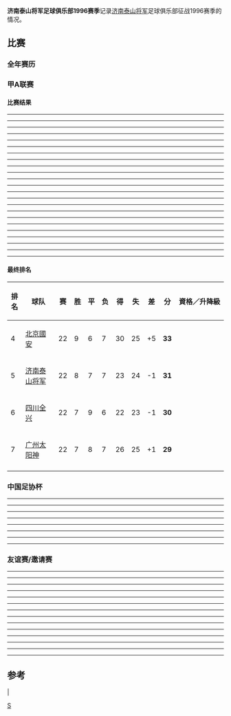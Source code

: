 '''济南泰山将军足球俱乐部1996赛季'''记录[[济南泰山将军|济南泰山将军]]足球俱乐部征战1996赛季的情况。
==比赛==
===全年赛历===
{{济南泰山将军1996赛季完全赛历}}
===甲A联赛===
====比赛结果====
----
{{footballbox | bg = #ffffcc  | date =	第 01 轮<br>1996-04-14	  | team1 =	济南泰山将军	  | score =	0 - 0	  | team2 =	[[广州太阳神|广州太阳神]]	  | goals1 =  | goals2 =  | stadium = [[山东省体育中心|山东省体育中心]]  | attendance =  | referee = }}
----
{{footballbox | bg = #ffcccc  | date =	第 02 轮<br>1996-04-21	  | team1 =	济南泰山将军	  | score =	0 - 1	  | team2 =	[[大连万达|大连万达]]	  | goals1 =  | goals2 = {{goal|83}} 佩尔·布罗姆 | stadium = [[山东省体育中心|山东省体育中心]]  | attendance =  | referee = }}
----
{{footballbox | bg = #ffffcc  | date =	第 03 轮<br>1996-04-28	  | team1 =	[[四川全兴|四川全兴]]	  | score =	1 - 1	  | team2 =	济南泰山将军	  | goals1 = [[翟飚|翟飚]] {{goal|90}} | goals2 = {{goal|30}} [[邢锐|邢锐]] | stadium = [[成都市体育中心|成都市体育中心]]  | attendance =  | referee = }}
----
{{footballbox | bg = #ffcccc  | date =	第 04 轮<br>1996-05-05	  | team1 =	[[广东宏远|广东宏远]]	  | score =	2 - 1	  | team2 =	济南泰山将军	  | goals1 = [[游绍东|游绍东]] {{goal|37}}<br>[[黎兵|黎兵]] {{goal|59}} | goals2 = {{goal|65}} [[宿茂臻|宿茂臻]] | stadium = [[广东省体育场|广东省体育场]]  | attendance =  | referee = }}
----
{{footballbox | bg = #ccffcc  | date =	第 05 轮<br>1996-05-12	  | team1 =	济南泰山将军	  | score =	3 - 1	  | team2 =	[[北京国安|北京国安]]	  | goals1 = [[唐晓程|唐晓程]] {{goal|1}}<br>[[唐晓程|唐晓程]] {{goal|61}}<br>[[宿茂臻|宿茂臻]] {{goal|72}} | goals2 = {{goal|87}} [[高洪波|高洪波]] | stadium = [[山东省体育中心|山东省体育中心]]  | attendance =  | referee = }}
----
{{footballbox | bg = #ffffcc  | date =	第 06 轮<br>1996-05-19	  | team1 =	[[天津三星|天津三星]]	  | score =	1 - 1	  | team2 =	济南泰山将军	  | goals1 = [[霍建霆|霍建霆]] {{goal|38}} | goals2 = {{goal|5}} [[宿茂臻|宿茂臻]] | stadium = [[天津|天津]][[民园体育场|民园体育场]]  | attendance =  | referee = }}
----
{{footballbox | bg = #ffcccc  | date =	第 07 轮<br>1996-05-26	  | team1 =	[[上海申花|上海申花]]	  | score =	2 - 0	  | team2 =	济南泰山将军	  | goals1 = [[吴承瑛|吴承瑛]] {{goal|11}}<br>[[范志毅|范志毅]] {{goal|90}} | goals2 =  | stadium = [[上海|上海]][[虹口体育场|虹口体育场]]  | attendance =  | referee = }}
----
{{footballbox | bg = #ccffcc  | date =	第 08 轮<br>1996-06-02	  | team1 =	济南泰山将军	  | score =	3 - 1	  | team2 =	[[深圳飞亚达|深圳飞亚达]]	  | goals1 = [[宿茂臻|宿茂臻]] {{goal|14}}<br>[[邵延杰|邵延杰]] {{goal|28}}<br>[[宿茂臻|宿茂臻]] {{goal|82}} | goals2 = {{goal|61}} [[陈大英|陈大英]] | stadium = [[山东省体育中心|山东省体育中心]]  | attendance =  | referee = }}
----
{{footballbox | bg = #ffffcc  | date =	第 09 轮<br>1996-06-09	  | team1 =	[[八一足球俱乐部|八一]]	  | score =	0 - 0	  | team2 =	济南泰山将军	  | goals1 =  | goals2 =  | stadium = [[昆明|昆明]][[拓东体育场|拓东体育场]]  | attendance =  | referee = }}
----
{{footballbox | bg = #ccffcc  | date =	第 10 轮<br>1996-06-16	  | team1 =	济南泰山将军	  | score =	3 - 0	  | team2 =	[[延边现代|延边现代]]	  | goals1 = [[刘越|刘越]] {{goal|50}}<br>[[宿茂臻|宿茂臻]] {{goal|57}}<br>[[宿茂臻|宿茂臻]] {{goal|86}} | goals2 =  | stadium = [[山东省体育中心|山东省体育中心]]  | attendance =  | referee = }}
----
{{footballbox | bg = #ffffcc  | date =	第 11 轮<br>1996-06-23	  | team1 =	[[广州松日|广州松日]]	  | score =	0 - 0	  | team2 =	济南泰山将军	  | goals1 =  | goals2 =  | stadium = [[广州|广州]][[天河体育场|天河体育场]]  | attendance =  | referee = }}
----
{{footballbox | bg = #ffcccc  | date =	第 12 轮<br>1996-08-11	  | team1 =	[[广州太阳神|广州太阳神]]	  | score =	3 - 1	  | team2 =	济南泰山将军	  | goals1 = [[胡志军|胡志军]] {{goal|55}}<br>[[胡志军|胡志军]] {{goal|68}}<br>[[胡志军|胡志军]] {{goal|88}} | goals2 = {{goal|49}} [[宿茂臻|宿茂臻]] | stadium = [[广州|广州]][[越秀山体育场|越秀山体育场]]  | attendance =  | referee = }}
----
{{footballbox | bg = #ffcccc  | date =	第 13 轮<br>1996-08-18	  | team1 =	[[大连万达|大连万达]]	  | score =	4 - 1	  | team2 =	济南泰山将军	  | goals1 = [[孙伟|孙伟]] {{goal|1}}<br>[[李明|李明]] {{goal|24}}<br>帕特里克·斯文森 {{goal|50}}<br>[[魏意民|魏意民]] {{goal|80}} | goals2 = {{goal|53}} [[宿茂臻|宿茂臻]] | stadium = [[大连人民体育场|大连人民体育场]]  | attendance =  | referee = }}
----
{{footballbox | bg = #ccffcc  | date =	第 14 轮<br>1996-09-01	  | team1 =	济南泰山将军	  | score =	1 - 0	  | team2 =	[[四川全兴|四川全兴]]	  | goals1 = [[宿茂臻|宿茂臻]] {{goal|90}} | goals2 =  | stadium = [[山东省体育中心|山东省体育中心]]  | attendance =  | referee = }}
----
{{footballbox | bg = #ffcccc  | date =	第 15 轮<br>1996-09-08	  | team1 =	济南泰山将军	  | score =	1 - 3	  | team2 =	[[广东宏远|广东宏远]]	  | goals1 = [[邵延杰|邵延杰]] {{goal|17}} | goals2 = {{goal|7}} [[姚德彪|姚德彪]]<br>{{goal|13}} [[姚德彪|姚德彪]]<br>{{goal|67}} [[黎兵|黎兵]] | stadium = [[山东省体育中心|山东省体育中心]]  | attendance =  | referee = }}
----
{{footballbox | bg = #ccffcc  | date =	第 16 轮<br>1996-09-15	  | team1 =	[[北京国安|北京国安]]	  | score =	0 - 1	  | team2 =	济南泰山将军	  | goals1 =  | goals2 = {{goal|37}} [[宿茂臻|宿茂臻]] | stadium = [[北京|北京]][[工人体育场|工人体育场]]  | attendance =  | referee = }}
----
{{footballbox | bg = #ccffcc  | date =	第 17 轮<br>1996-09-22	  | team1 =	济南泰山将军	  | score =	1 - 0	  | team2 =	[[天津三星|天津三星]]	  | goals1 = [[于远伟|于远伟]] {{goal|57}} | goals2 =  | stadium = [[山东省体育中心|山东省体育中心]]  | attendance =  | referee = }}
----
{{footballbox | bg = #ccffcc  | date =	第 18 轮<br>1996-09-29	  | team1 =	济南泰山将军	  | score =	1 - 0	  | team2 =	[[上海申花|上海申花]]	  | goals1 = [[冯建国|冯建国]] {{goal|82}} | goals2 =  | stadium = [[山东省体育中心|山东省体育中心]]  | attendance =  | referee = }}
----
{{footballbox | bg = #ffffcc  | date =	第 19 轮<br>1996-10-06	  | team1 =	[[深圳飞亚达|深圳飞亚达]]	  | score =	1 - 1	  | team2 =	济南泰山将军	  | goals1 = 马洛维奇 {{goal|73}} | goals2 = {{goal|62}} [[邢锐|邢锐]] | stadium = [[深圳市体育场|深圳市体育场]]  | attendance =  | referee = }}
----
{{footballbox | bg = #ccffcc  | date =	第 20 轮<br>1996-10-13	  | team1 =	济南泰山将军	  | score =	2 - 0	  | team2 =	[[八一足球俱乐部|八一]]	  | goals1 = [[宿茂臻|宿茂臻]] {{goal|22}}<br>[[宿茂臻|宿茂臻]] {{goal|72}} | goals2 =  | stadium = [[山东省体育中心|山东省体育中心]]  | attendance =  | referee = }}
----
{{footballbox | bg = #ffcccc  | date =	第 21 轮<br>1996-10-20	  | team1 =	[[延边现代|延边现代]]	  | score =	4 - 1	  | team2 =	济南泰山将军	  | goals1 = [[洪淳九|洪淳九]] {{goal|41}}<br>[[金光柱|金光柱]] {{goal|63}}<br>[[李俊泽|李俊泽]] {{goal|85}}<br>[[李俊泽|李俊泽]] {{goal|89}} | goals2 = {{goal|39}} [[唐晓程|唐晓程]] | stadium = [[延吉人民体育场|延吉人民体育场]]  | attendance =  | referee = }}
----
{{footballbox | bg = #ffffcc  | date =	第 22 轮<br>1996-10-27	  | team1 =	济南泰山将军	  | score =	0 - 0	  | team2 =	[[广州松日|广州松日]]	  | goals1 =  | goals2 =  | stadium = [[山东省体育中心|山东省体育中心]]  | attendance =  | referee = }}
----

====最终排名====
{| class="wikitable" style="text-align: center; width: 80%; font-size: 90%"
! style="width: 7%" | 排名
! style="width: 20%"| 球队
! style="width: 5%" | 赛
! style="width: 5%" | 胜
! style="width: 5%" | 平
! style="width: 5%" | 负
! style="width: 5%" | 得
! style="width: 5%" | 失
! style="width: 6%" | 差
! style="width: 6%" | 分
! style="width: 31%"| 資格／升降級
|-
|4||align="left"|[[北京國安足球俱樂部|北京國安]]||22||9||6||7||30||25||+5||'''33'''||
|- bgcolor=#FF946F
|5||align="left"|[[山東魯能泰山足球俱樂部|济南泰山将军]]||22||8||7||7||23||24||-1||'''31'''||
|-
|6||align="left"|[[四川冠城足球俱樂部|四川全兴]]||22||7||9||6||22||23||-1||'''30'''||
|-
|7||align="left"|[[广州医药足球俱樂部|广州太阳神]]||22||7||8||7||26||25||+1||'''29'''||
|-
|}

===中国足协杯===
----
{{footballbox | bg = #ccffcc  | date =第二轮首回合<br>1996-07-07  | team1 =[[广州太阳神|广州太阳神]]  | score =2 - 5  | team2 =济南泰山将军  | goals1 = [[蔡庆辉|蔡庆辉]] {{goal|69}}<br>[[彭伟国|彭伟国]] {{goal|78}} | goals2 = {{goal|16}} [[宋毓明|宋毓明]]<br>{{goal|36}} [[李明_(1975年)|李明]]<br>{{goal|49}} [[宿茂臻|宿茂臻]]<br>{{goal|53}} [[宋毓明|宋毓明]]<br>{{goal|77}} [[宋毓明|宋毓明]] | stadium = [[广州|广州]][[越秀山体育场|越秀山体育场]] | attendance =  | referee = }}
----
{{footballbox | bg = #ccffcc  | date =第二轮次回合<br>1996-07-10  | team1 =济南泰山将军  | score =1 - 0  | team2 =[[广州太阳神|广州太阳神]]  | goals1 = [[唐晓程|唐晓程]] {{goal|23}} | goals2 =  | stadium = [[山东省体育中心|山东省体育中心]] | attendance =  | referee = }}
----
{{footballbox | bg = #ccffcc  | date =第三轮首回合<br>1996-07-14  | team1 =[[广州松日|广州松日]]  | score =1 - 2  | team2 =济南泰山将军  | goals1 =  | goals2 =  | stadium = [[韶关|韶关]]西河体育中心 | attendance =  | referee = }}
----
{{footballbox | bg = #ccffcc  | date =第三轮次回合<br>1996-07-21  | team1 =济南泰山将军  | score =2 - 0  | team2 =[[广州松日|广州松日]]  | goals1 =  | goals2 =  | stadium = [[山东省体育中心|山东省体育中心]] | attendance =  | referee = }}
----
{{footballbox | bg = #ffcccc  | date =半决赛首回合<br>1996-07-28  | team1 =[[广东宏远|广东宏远]]  | score =2 - 1  | team2 =济南泰山将军  | goals1 =  | goals2 =  | stadium = [[东莞|东莞]]市体育场 | attendance =  | referee = }}
----
{{footballbox | bg = #ccffcc  | date =半决赛次回合<br>1996-08-04  | team1 =济南泰山将军  | score =3 - 0  | team2 =[[广东宏远|广东宏远]]  | goals1 =  | goals2 =  | stadium = [[山东省体育中心|山东省体育中心]] | attendance =  | referee = }}
----
{{footballbox | bg = #ffcccc  | date =决赛<br>1996-11-03  | team1 =[[北京国安|北京国安]]  | score =4 - 1  | team2 =济南泰山将军  | goals1 = [[高洪波|高洪波]] {{goal|20}}<br>[[高峰_(足球运动员)|高峰]] {{goal|44}}<br>[[邓乐军|邓乐军]] {{goal|68}}<br>[[高峰_(足球运动员)|高峰]] {{goal|70}} | goals2 = {{goal|50}} [[唐晓程|唐晓程]] | stadium = [[北京|北京]][[工人体育场|工人体育场]] | attendance =  | referee = }}
----

===友谊赛/邀请赛===
----
{{footballbox | bg = #ffcccc  | date = 梅视杯足球邀请赛<br>1996-01-23  | team1 = 山东济南泰山  | score = 0 - 7  | team2 = [[中国国家队|中国]] | goals1 = | goals2 = {{goal|2}} [[高峰_(足球运动员)|高峰]]<br>{{goal|17}} [[高峰_(足球运动员)|高峰]]<br>{{goal|20}} [[高峰_(足球运动员)|高峰]]<br>{{goal|26}} [[郝海东|郝海东]]<br>{{goal|60}} [[韩金铭|韩金铭]]<br>{{goal|72}} [[高峰_(足球运动员)|高峰]]<br>{{goal|83}} [[高峰_(足球运动员)|高峰]] | stadium = [[梅州|梅州]]人民体育场 | attendance =  | referee = }}
----
{{footballbox | bg = #ccffcc  | date = 梅视杯足球邀请赛<br>1996-01-25  | team1 = 山东济南泰山  | score = 2 - 1  | team2 = [[广东宏远足球俱乐部|广东宏远]] | goals1 = | goals2 = | stadium = [[梅州|梅州]] | attendance =  | referee = }}
----
{{footballbox | bg = #ffcccc  | date = 柳州国际足球邀请赛<br>1996-02-09  | team1 = 山东济南泰山 {{flagicon|CHN}} | score = 0 - 1  | team2 =  {{flagicon|UKR}} [[乌克兰国家足球队|乌克兰]] | goals1 = | goals2 = | stadium = {{flagicon|CHN}} [[柳州|柳州]] | attendance =  | referee = }}
----
{{footballbox | bg = #ffffcc  | date = 柳州国际足球邀请赛<br>1996-02-10  | team1 = 山东济南泰山 {{flagicon|CHN}} | score = 0 - 0  | team2 =  {{flagicon|CHN}} [[延边足球俱乐部|延边现代]] | goals1 = | goals2 = |penaltyscore= 4 - 5 | stadium = {{flagicon|CHN}} [[柳州|柳州]] | attendance =  | referee = }}
----
{{footballbox | bg = #ccffcc  | date = 银荔杯足球精英赛<br>1996-03-23  | team1 = 济南泰山将军  | score = 3 - 2<br>(加时赛)  | team2 = [[广东宏远足球俱乐部|广东宏远]] | goals1 = {{goal|}}<br>{{goal|}}<br>{{golden goal|}} | goals2 = | stadium = [[柳州|柳州]] | attendance =  | referee = }}
----
{{footballbox | bg = #ffcccc  | date = 银荔杯足球精英赛<br>1996-03-26  | team1 = 济南泰山将军  | score = 4 - 6  | team2 = [[大连万达|大连万达]] | goals1 = | goals2 = | stadium = [[柳州|柳州]] | attendance =  | referee = }}
----
{{footballbox | bg = #ffcccc  | date = 金福米业杯足球对抗赛<br>1996-03-30  | team1 = 济南泰山将军  | score = 0 - 1  | team2 = [[广州松日|广州松日]] | goals1 = | goals2 = | stadium = [[南海市|南海]] | attendance =  | referee = }}
----
{{footballbox | bg = #ccffcc  | date = 打桩杯足球邀请赛<br>1996-04-06  | team1 = [[天津三星|天津三星]]  | score = 2 - 3  | team2 = 济南泰山将军 | goals1 = [[马云岭|马云岭]] {{goal|24}}<br>[[王俊_(足球运动员)|王俊]] {{goal|52}} | goals2 = {{goal|15}} [[王健_(足球运动员)|王健]]<br>{{goal|37}} [[孙晓东|孙晓东]]<br>{{goal|76}} [[唐晓程|唐晓程]] | stadium = [[天津|天津]]河东体育场 | attendance =  | referee = }}
----
{{footballbox | bg = #ffcccc  | date = 1996-05-21  | team1 = 济南泰山将军 {{flagicon|CHN}} | score = 0 - 1  | team2 =  {{flagicon|ITA}} [[拉齐奥|拉齐奥]] | goals1 = | goals2 = | stadium = {{flagicon|CHN}} [[山东省体育中心|山东省体育中心]] | attendance =  | referee = }}
----
{{footballbox | bg = #ffffcc  | date = 1996-06-27  | team1 = 济南泰山将军 {{flagicon|CHN}} | score = 1 - 1  | team2 =  {{flagicon|BRA}} [[帕尔梅拉斯|帕尔梅拉斯]] | goals1 = | goals2 = |penaltyscore= 8 - 9 | stadium = {{flagicon|CHN}} [[山东省体育中心|山东省体育中心]] | attendance =  | referee = }}
----
{{footballbox | bg = #ffcccc  | date = 1996-07-16  | team1 = 济南泰山将军 {{flagicon|CHN}} | score = 0 - 4  | team2 =  {{flagicon|ROM}} [[布加勒斯特星|布加勒斯特星]] | goals1 = | goals2 = | stadium = {{flagicon|CHN}} [[济南|济南]] | attendance =  | referee = }}
----
{{footballbox | bg = #ccffcc  | date = 南北足球争霸赛<br>1996-11-16  | team1 = 济南泰山将军  | score = 3 - 2<br>(加时赛) | team2 = [[安徽乐普生足球俱乐部|安徽乐普生]] | goals1 = | goals2 = | stadium = [[合肥|合肥]] | attendance =  | referee = }}
----
{{footballbox | bg = #ffcccc  | date = 南北足球争霸赛<br>1996-11-18  | team1 = 济南泰山将军  | score = 0 - 1  | team2 = [[辽宁航星|辽宁航星]] | goals1 = | goals2 = | stadium = [[合肥|合肥]] | attendance =  | referee = }}
----

==参考==
{{1996年济南泰山将军名单}}

{{fb start}}
|{{山东鲁能泰山}}
{{甲A1996}}
{{fb end}}

[[Category:山东鲁能泰山|S]]
